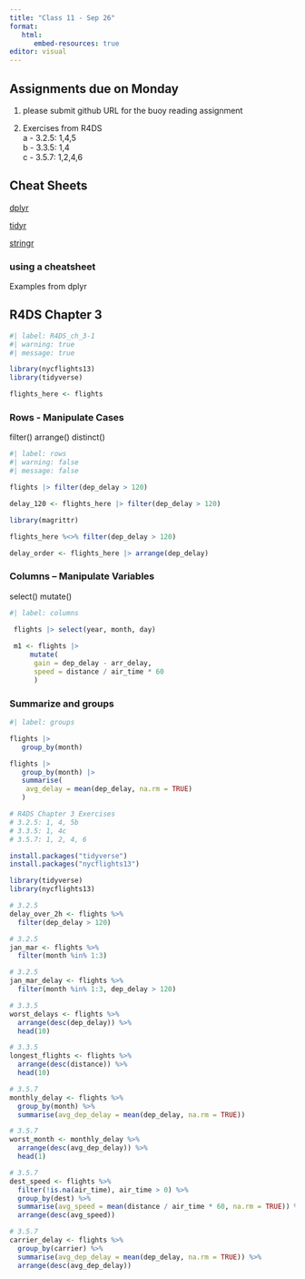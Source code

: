 ```yaml
---
title: "Class 11 - Sep 26"
format: 
   html:
      embed-resources: true
editor: visual
---
```


## Assignments due on Monday

1.  please submit github URL for the buoy reading assignment

2.  Exercises from R4DS\
    a - 3.2.5: 1,4,5\
    b - 3.3.5: 1,4\
    c - 3.5.7: 1,2,4,6

## Cheat Sheets

[dplyr](https://dplyr.tidyverse.org/)

[tidyr](https://tidyr.tidyverse.org/)

[stringr](https://stringr.tidyverse.org/)

### using a cheatsheet

Examples from dplyr

## R4DS Chapter 3

```r
#| label: R4DS_ch_3-1
#| warning: true
#| message: true

library(nycflights13)
library(tidyverse)

flights_here <- flights

```

### Rows - Manipulate Cases

filter() arrange() distinct()

```r
#| label: rows
#| warning: false
#| message: false

flights |> filter(dep_delay > 120)

delay_120 <- flights_here |> filter(dep_delay > 120)

library(magrittr) 

flights_here %<>% filter(dep_delay > 120)

delay_order <- flights_here |> arrange(dep_delay)


```

### Columns -- Manipulate Variables

select() mutate()

```r
#| label: columns

 flights |> select(year, month, day)
 
 m1 <- flights |> 
     mutate(
      gain = dep_delay - arr_delay,
      speed = distance / air_time * 60
      )

```

### Summarize and groups

```r
#| label: groups

flights |> 
   group_by(month)

flights |> 
   group_by(month) |>
   summarise(
    avg_delay = mean(dep_delay, na.rm = TRUE)
   )

```

```r
# R4DS Chapter 3 Exercises
# 3.2.5: 1, 4, 5b
# 3.3.5: 1, 4c
# 3.5.7: 1, 2, 4, 6

install.packages("tidyverse")
install.packages("nycflights13")

library(tidyverse)
library(nycflights13)

# 3.2.5 
delay_over_2h <- flights %>%
  filter(dep_delay > 120)

# 3.2.5 
jan_mar <- flights %>%
  filter(month %in% 1:3)

# 3.2.5 
jan_mar_delay <- flights %>%
  filter(month %in% 1:3, dep_delay > 120)

# 3.3.5 
worst_delays <- flights %>%
  arrange(desc(dep_delay)) %>%
  head(10)

# 3.3.5 
longest_flights <- flights %>%
  arrange(desc(distance)) %>%
  head(10)

# 3.5.7 
monthly_delay <- flights %>%
  group_by(month) %>%
  summarise(avg_dep_delay = mean(dep_delay, na.rm = TRUE))

# 3.5.7 
worst_month <- monthly_delay %>%
  arrange(desc(avg_dep_delay)) %>%
  head(1)

# 3.5.7 
dest_speed <- flights %>%
  filter(!is.na(air_time), air_time > 0) %>%
  group_by(dest) %>%
  summarise(avg_speed = mean(distance / air_time * 60, na.rm = TRUE)) %>%
  arrange(desc(avg_speed))

# 3.5.7 
carrier_delay <- flights %>%
  group_by(carrier) %>%
  summarise(avg_dep_delay = mean(dep_delay, na.rm = TRUE)) %>%
  arrange(desc(avg_dep_delay))
```
